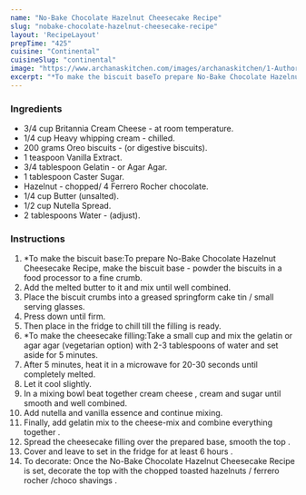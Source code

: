 ---
name: "No-Bake Chocolate Hazelnut Cheesecake Recipe"
slug: "nobake-chocolate-hazelnut-cheesecake-recipe"
layout: 'RecipeLayout'
prepTime: "425"
cuisine: "Continental"
cuisineSlug: "continental"
image: "https://www.archanaskitchen.com/images/archanaskitchen/1-Author/Smitha_Kalluraya/NoBake_Chocolate_Hazzelnut_Cheesecake_1600.jpg"
excerpt: "*To make the biscuit baseTo prepare No-Bake Chocolate Hazelnut Cheesecake Recipe, make the biscuit base - powder the biscuits in a food processor to a fine crumb"
---

### Ingredients

- 3/4 cup Britannia Cream Cheese - at room temperature.
- 1/4 cup Heavy whipping cream - chilled.
- 200 grams Oreo biscuits - (or digestive biscuits).
- 1 teaspoon Vanilla Extract.
- 3/4 tablespoon Gelatin - or Agar Agar.
- 1 tablespoon Caster Sugar.
- Hazelnut - chopped/ 4 Ferrero Rocher chocolate.
- 1/4 cup Butter (unsalted).
- 1/2 cup Nutella Spread.
- 2 tablespoons Water - (adjust).

### Instructions

1. *To make the biscuit base:To prepare No-Bake Chocolate Hazelnut Cheesecake Recipe, make the biscuit base - powder the biscuits in a food processor to a fine crumb.
1. Add the melted butter to it and mix until well combined.
1. Place the biscuit crumbs into a greased springform cake tin / small serving glasses.
1. Press down until firm.
1. Then place in the fridge to chill till the filling is ready.
1. *To make the cheesecake filling:Take a small cup and mix the gelatin or agar agar (vegetarian option) with 2-3 tablespoons of water and set aside for 5 minutes.
1. After 5 minutes, heat it in a microwave for 20-30 seconds until completely melted.
1. Let it cool slightly.
1. In a mixing bowl beat together cream cheese , cream and sugar until smooth and well combined.
1. Add nutella and vanilla essence and continue mixing.
1. Finally, add gelatin mix to the cheese-mix and combine everything together .
1. Spread the cheesecake filling over the prepared base, smooth the top .
1. Cover and leave to set in the fridge for at least 6 hours .
1. To decorate: Once the No-Bake Chocolate Hazelnut Cheesecake Recipe is set, decorate the top with the chopped toasted hazelnuts / ferrero rocher /choco shavings .
